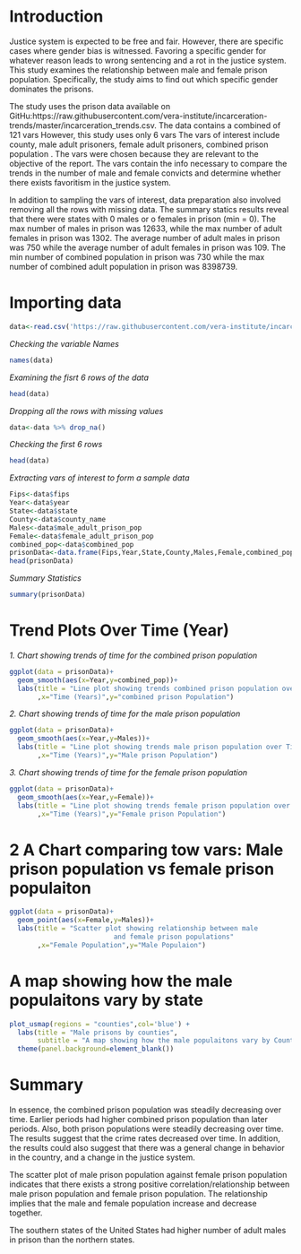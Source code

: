 # Introduction 

Justice system is expected to be free and fair. However, there are specific cases where gender bias is witnessed. Favoring a specific gender for whatever reason leads to wrong sentencing and a rot in the justice system. This study examines the relationship between male and female prison population. Specifically, the study aims to find out which specific gender dominates the prisons. 

The study uses the prison data available on GitHu:https://raw.githubusercontent.com/vera-institute/incarceration-trends/master/incarceration_trends.csv. The data contains a combined of 121 vars However, this study uses only 6 vars The vars of interest include county, male adult prisoners, female adult prisoners, combined prison population . The vars were chosen because they are relevant to the objective of the report. The vars contain the info necessary to compare the trends in the number of male and female convicts and determine whether there exists favoritism in the justice system.

In addition to sampling the vars of interest, data preparation also involved removing all the rows with missing data. The summary statics results reveal that there were states with 0 males or o females in prison (min = 0). The max number of males in prison was 12633, while the max number of adult females in prison was 1302. The average number of adult males in prison was 750 while the average number of adult females in prison was 109. The min number of combined population in prison was 730 while the max number of combined adult population in prison was 8398739.

# Importing data
```r
data<-read.csv('https://raw.githubusercontent.com/vera-institute/incarceration-trends/master/incarceration_trends.csv')
```

*Checking the variable Names*
```r
names(data)
```

*Examining the fisrt 6 rows of the data*
```r
head(data)
```

*Dropping all the rows with missing values*
```r
data<-data %>% drop_na()
```

*Checking the first 6 rows*
```r
head(data)
```

*Extracting vars of  interest to form a sample data*
```r
Fips<-data$fips
Year<-data$year
State<-data$state
County<-data$county_name
Males<-data$male_adult_prison_pop
Female<-data$female_adult_prison_pop
combined_pop<-data$combined_pop
prisonData<-data.frame(Fips,Year,State,County,Males,Female,combined_pop)
head(prisonData)
```

*Summary Statistics*
```r
summary(prisonData)
```


# Trend Plots Over Time (Year)

*1. Chart showing trends of time for the combined prison population*
```r
ggplot(data = prisonData)+
  geom_smooth(aes(x=Year,y=combined_pop))+
  labs(title = "Line plot showing trends combined prison population over Time"
       ,x="Time (Years)",y="combined prison Population")
```

*2. Chart showing trends of time for the male prison population*
```r
ggplot(data = prisonData)+
  geom_smooth(aes(x=Year,y=Males))+
  labs(title = "Line plot showing trends male prison population over Time"
       ,x="Time (Years)",y="Male prison Population")
```

*3. Chart showing trends of time for the female prison population*
```r
ggplot(data = prisonData)+
  geom_smooth(aes(x=Year,y=Female))+
  labs(title = "Line plot showing trends female prison population over Time"
       ,x="Time (Years)",y="Female prison Population")
```


# 2 A Chart comparing tow vars: Male prison population vs female prison populaiton 
```r
ggplot(data = prisonData)+
  geom_point(aes(x=Female,y=Males))+
  labs(title = "Scatter plot showing relationship between male 
                          and female prison populations"
       ,x="Female Population",y="Male Populaion")
```

# A map showing how the male populaitons vary by state
```r
plot_usmap(regions = "counties",col='blue') + 
  labs(title = "Male prisons by counties",
       subtitle = "A map showing how the male populaitons vary by Counties") + 
  theme(panel.background=element_blank())
```

# Summary 
In essence, the combined prison population was steadily decreasing over time. Earlier periods had higher combined prison population than later periods.
Also, both prison populations were steadily decreasing over time. The results suggest that the crime rates decreased over time. In addition, the results could also suggest that there was a general change in behavior in the country, and a change in the justice system.

The scatter plot of male prison population against female prison population indicates that there exists a strong positive correlation/relationship between male prison population and female prison population. The relationship implies that the male and female population increase and decrease together.

The southern states of the United States had higher number of adult males in prison than the northern states.
